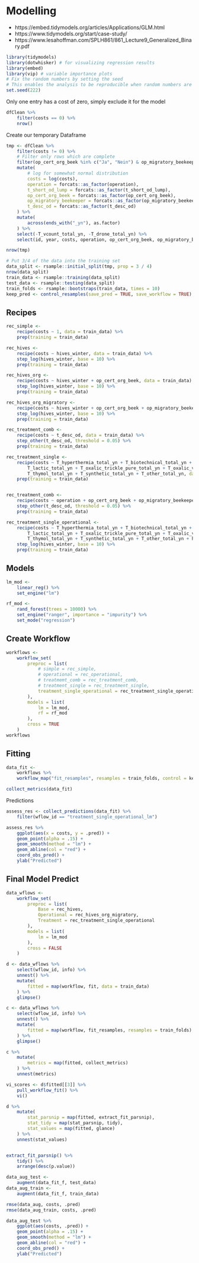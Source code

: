 # Modelling 

- https://embed.tidymodels.org/articles/Applications/GLM.html
- https://www.tidymodels.org/start/case-study/
- https://www.lesahoffman.com/SPLH861/861_Lecture9_Generalized_Binary.pdf

```r
library(tidymodels)
library(dotwhisker) # for visualizing regression results
library(embed)
library(vip) # variable importance plots
# Fix the random numbers by setting the seed
# This enables the analysis to be reproducible when random numbers are used
set.seed(222)
```

Only one entry has a cost of zero, simply exclude it for the model
```r
dfClean %>%
    filter(costs == 0) %>%
    nrow()
```

Create our temporary Dataframe

```r
tmp <- dfClean %>%
    filter(costs != 0) %>%
    # Filter only rows which are complete
    filter(op_cert_org_beek %in% c("Ja", "Nein") & op_migratory_beekeeper %in% c("Ja", "Nein")) %>%
    mutate(
        # log for somewhat normal distribution
        costs = log(costs),
        operation = forcats::as_factor(operation),
        t_short_od_lump = forcats::as_factor(t_short_od_lump),
        op_cert_org_beek = forcats::as_factor(op_cert_org_beek),
        op_migratory_beekeeper = forcats::as_factor(op_migratory_beekeeper),
        t_desc_od = forcats::as_factor(t_desc_od)
    ) %>%
    mutate(
        across(ends_with("_yn"), as.factor)
    ) %>%
    select(-T_vcount_total_yn, -T_drone_total_yn) %>%
    select(id, year, costs, operation, op_cert_org_beek, op_migratory_beekeeper, ends_with("_yn"), hives_winter, t_desc_od, district, state)

nrow(tmp)

# Put 3/4 of the data into the training set
data_split <- rsample::initial_split(tmp, prop = 3 / 4)
nrow(data_split)
train_data <- rsample::training(data_split)
test_data <- rsample::testing(data_split)
train_folds <- rsample::bootstraps(train_data, times = 10)
keep_pred <- control_resamples(save_pred = TRUE, save_workflow = TRUE)
```

## Recipes

```r
rec_simple <-
    recipe(costs ~ 1, data = train_data) %>%
    prep(training = train_data)

rec_hives <-
    recipe(costs ~ hives_winter, data = train_data) %>%
    step_log(hives_winter, base = 10) %>%
    prep(training = train_data)

rec_hives_org <-
    recipe(costs ~ hives_winter + op_cert_org_beek, data = train_data) %>%
    step_log(hives_winter, base = 10) %>%
    prep(training = train_data)

rec_hives_org_migratory <-
    recipe(costs ~ hives_winter + op_cert_org_beek + op_migratory_beekeeper, data = train_data) %>%
    step_log(hives_winter, base = 10) %>%
    prep(training = train_data)

rec_treatment_comb <-
    recipe(costs ~ t_desc_od, data = train_data) %>%
    step_other(t_desc_od, threshold = 0.05) %>%
    prep(training = train_data)

rec_treatment_single <-
    recipe(costs ~ T_hyperthermia_total_yn + T_biotechnical_total_yn + T_formic_short_total_yn + T_formic_long_total_yn +
        T_lactic_total_yn + T_oxalic_trickle_pure_total_yn + T_oxalic_vapo_total_yn + T_oxalic_trickle_mix_total_yn +
        T_thymol_total_yn + T_synthetic_total_yn + T_other_total_yn, data = train_data) %>%
    prep(training = train_data)


rec_treatment_comb <-
    recipe(costs ~ operation + op_cert_org_beek + op_migratory_beekeeper + t_desc_od, data = train_data) %>%
    step_other(t_desc_od, threshold = 0.05) %>%
    prep(training = train_data)

rec_treatment_single_operational <-
    recipe(costs ~ T_hyperthermia_total_yn + T_biotechnical_total_yn + T_formic_short_total_yn + T_formic_long_total_yn +
        T_lactic_total_yn + T_oxalic_trickle_pure_total_yn + T_oxalic_vapo_total_yn + T_oxalic_trickle_mix_total_yn +
        T_thymol_total_yn + T_synthetic_total_yn + T_other_total_yn + hives_winter + op_cert_org_beek + op_migratory_beekeeper, data = train_data) %>%
    step_log(hives_winter, base = 10) %>%
    prep(training = train_data)
```

## Models
```r
lm_mod <-
    linear_reg() %>%
    set_engine("lm")

rf_mod <-
    rand_forest(trees = 10000) %>%
    set_engine("ranger", importance = "impurity") %>%
    set_mode("regression")
```


## Create Workflow

```r
workflows <-
    workflow_set(
        preproc = list(
            # simple = rec_simple,
            # operational = rec_operational,
            # treatmemt_comb = rec_treatment_comb,
            # treatment_single = rec_treatment_single,
            treatment_single_operational = rec_treatment_single_operational
        ),
        models = list(
            lm = lm_mod,
            rf = rf_mod
        ),
        cross = TRUE
    )
workflows
```

## Fitting

```r
data_fit <-
    workflows %>%
    workflow_map("fit_resamples", resamples = train_folds, control = keep_pred, verbose = TRUE)
```

```r
collect_metrics(data_fit)
```

Predictions
```r
assess_res <- collect_predictions(data_fit) %>%
    filter(wflow_id == "treatment_single_operational_lm")
```

```r
assess_res %>%
    ggplot(aes(x = costs, y = .pred)) +
    geom_point(alpha = .15) +
    geom_smooth(method = "lm") +
    geom_abline(col = "red") +
    coord_obs_pred() +
    ylab("Predicted")
```

## Final Model Predict

```r

data_wflows <-
    workflow_set(
        preproc = list(
            Base = rec_hives,
            Operational = rec_hives_org_migratory,
            Treatment = rec_treatment_single_operational
        ),
        models = list(
            lm = lm_mod
        ),
        cross = FALSE
    )

d <- data_wflows %>%
    select(wflow_id, info) %>%
    unnest() %>%
    mutate(
        fitted = map(workflow, fit, data = train_data)
    ) %>%
    glimpse()

c <- data_wflows %>%
    select(wflow_id, info) %>%
    unnest() %>%
    mutate(
        fitted = map(workflow, fit_resamples, resamples = train_folds)
    ) %>%
    glimpse()

c %>%
    mutate(
        metrics = map(fitted, collect_metrics)
    ) %>%
    unnest(metrics)

vi_scores <- d$fitted[[3]] %>%
    pull_workflow_fit() %>%
    vi()

d %>%
    mutate(
        stat_parsnip = map(fitted, extract_fit_parsnip),
        stat_tidy = map(stat_parsnip, tidy),
        stat_values = map(fitted, glance)
    ) %>%
    unnest(stat_values)


extract_fit_parsnip() %>%
    tidy() %>%
    arrange(desc(p.value))

data_aug_test <-
    augment(data_fit_f, test_data)
data_aug_train <-
    augment(data_fit_f, train_data)

rmse(data_aug, costs, .pred)
rmse(data_aug_train, costs, .pred)
```

```r
data_aug_test %>%
    ggplot(aes(costs, .pred)) +
    geom_point(alpha = .15) +
    geom_smooth(method = "lm") +
    geom_abline(col = "red") +
    coord_obs_pred() +
    ylab("Predicted")
```